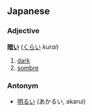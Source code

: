 ==Japanese==
===Adjective===
'''[[暗]]い''' ([[くらい]] ''kurai'') 

# [[dark]]
# [[sombre]]

===Antonym===
*[[明るい]] (あかるい, akarui)